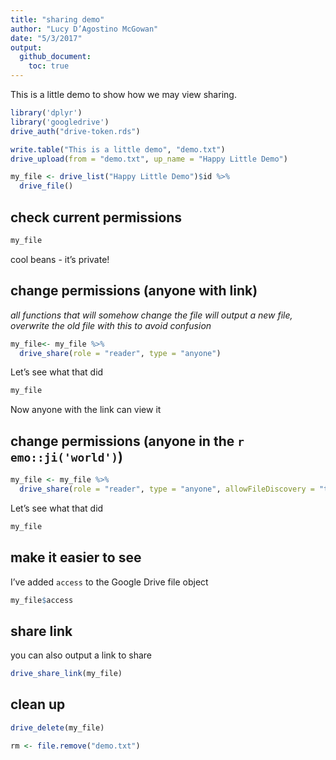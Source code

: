 ```yaml
---
title: "sharing demo"
author: "Lucy D’Agostino McGowan"
date: "5/3/2017"
output: 
  github_document:
    toc: true
---
```


This is a little demo to show how we may view sharing.

```r
library('dplyr')
library('googledrive')
drive_auth("drive-token.rds")
```

```r
write.table("This is a little demo", "demo.txt")
drive_upload(from = "demo.txt", up_name = "Happy Little Demo")
```

```r
my_file <- drive_list("Happy Little Demo")$id %>%
  drive_file()
```

## check current permissions
```r
my_file
```

cool beans - it's private!

## change permissions (anyone with link)

*all functions that will somehow change the file will output a new file, overwrite the old file with this to avoid confusion*
```r
my_file<- my_file %>%
  drive_share(role = "reader", type = "anyone")
```

Let's see what that did

```r
my_file
```

Now anyone with the link can view it

## change permissions (anyone in the `r emo::ji('world')`)

```r
my_file <- my_file %>%
  drive_share(role = "reader", type = "anyone", allowFileDiscovery = "true")
```

Let's see what that did

```r
my_file
```

## make it easier to see

I've added `access` to the Google Drive file object
```r
my_file$access
```

## share link

you can also output a link to share
```r
drive_share_link(my_file)
```

## clean up

```r
drive_delete(my_file)
```

```r
rm <- file.remove("demo.txt")
```

